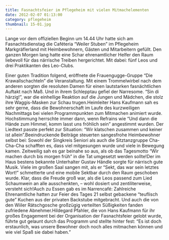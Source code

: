 ```yaml
---
title: Fasnachtsfeier im Pflegeheim mit vielen Mitmachelementen
date: 2012-02-07 01:13:00
category: pflegeheim
thumbnail: 15-01.jpg
---
```


Lange vor dem offiziellen Beginn um 14.44 Uhr hatte sich am Fasnachtsdienstag die Caféteria “Weiler Stuben” im Pflegeheim Markgräflerland mit Heimbewohnern, Gästen und Mitarbeitern gefüllt. Den ganzen Morgen lang hatte eine Schar ehrenamtlicher Helfer den Raum liebevoll für das närrische Treiben hergerichtet. Mit dabei: fünf Leos und drei Praktikanten des Leo-Clubs.

Einer guten Tradition folgend, eröffnete die Frauengugge-Gruppe “Die Krawallschachteln” die Veranstaltung. Mit einem Trommelwirbel nach dem anderen sorgten die resoluten Damen für einen lautstarken fasnächtlichen Auftakt nach Maß. Und in ihrem Schlepptau gefiel der Narresome. “Sin di härzig!”, war die einhellige Reaktion auf die Jungen und Mädchen, die stolz ihre Waggis-Masken zur Schau trugen.Heimleiter Hans Kaufmann sah es sehr gerne, dass die Bewohnerschaft im Laufe des kurzweiligen Nachmittags bei vielen Programmpunkten zum Mitmachen animiert wurde. Hochstimmung herrschte immer dann, wenn Refrains wie “Und dann die Hände zum Himmel, komm lasst uns fröhlich sein” angestimmt wurden. Der Liedtext passte perfekt zur Situation: “Wir klatschen zusammen und keiner ist allein”.Beeindruckende Beiträge steuerten sangesfrohe Heimbewohner selbst bei: Sowohl der Singkreis Seniori als auch die Sitztanzgruppe Cha-Cha-Cha schafften es, dass viel mitgesungen wurde und viele in Bewegung kamen. Zeitweilig sah es gar beinahe so aus, als ob das Tagesmotto “Wir machen durch bis morgen früh” in die Tat umgesetzt werden sollte!Der im Haus bestens bekannte Unterhalter Gustav Händle sorgte für närrisch gute Musik. Viele im großen Saal sangen mit, als er “Sekt, das war sein letztes Wort!” schmetterte und eine mobile Sektbar durch den Raum geschoben wurde. Klar, dass die Freude groß war, als die Leos passend zum Lied Schaumwein an alle ausschenkten, – wohl dosiert und zentiliterweise, versteht sich!Auch zu Essen gab es im Narrencafé: Zahlreiche Ehrenamtliche hatten zur Feier des Tages 21 selbst gebackene “teuflisch gute” Kuchen aus der privaten Backstube mitgebracht. Und auch die von den Wiiler Rätschgosche großzügig verteilten Süßigkeiten fanden zufriedene Abnehmer.Hildegard Pfahler, die von Hans Kaufmann für ihr großes Engagement bei der Organisation der Fasnachtsfeier gelobt wurde, führte gut gelaunt durch das Programm und stellte hinter fest: “Es ist doch erstaunlich, was unsere Bewohner doch noch alles mitmachen können und wie viel Spaß sie dabei haben.”

